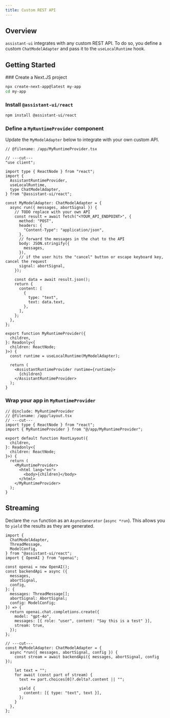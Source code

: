 ```yaml
---
title: Custom REST API
---
```


## Overview

`assistant-ui` integrates with any custom REST API. To do so, you define a custom `ChatModelAdapter` and pass it to the `useLocalRuntime` hook.

## Getting Started


<Steps>
  <Step>
  ### Create a Next.JS project

```sh
npx create-next-app@latest my-app
cd my-app
```

  </Step>
  <Step>

### Install `@assistant-ui/react`

```sh npm2yarn
npm install @assistant-ui/react
```

  </Step>
  <Step>

### Define a `MyRuntimeProvider` component

Update the `MyModelAdapter` below to integrate with your own custom API.

```tsx twoslash include MyRuntimeProvider title="@/app/MyRuntimeProvider.tsx"
// @filename: /app/MyRuntimeProvider.tsx

// ---cut---
"use client";

import type { ReactNode } from "react";
import {
  AssistantRuntimeProvider,
  useLocalRuntime,
  type ChatModelAdapter,
} from "@assistant-ui/react";

const MyModelAdapter: ChatModelAdapter = {
  async run({ messages, abortSignal }) {
    // TODO replace with your own API
    const result = await fetch("<YOUR_API_ENDPOINT>", {
      method: "POST",
      headers: {
        "Content-Type": "application/json",
      },
      // forward the messages in the chat to the API
      body: JSON.stringify({
        messages,
      }),
      // if the user hits the "cancel" button or escape keyboard key, cancel the request
      signal: abortSignal,
    });

    const data = await result.json();
    return {
      content: [
        {
          type: "text",
          text: data.text,
        },
      ],
    };
  },
};

export function MyRuntimeProvider({
  children,
}: Readonly<{
  children: ReactNode;
}>) {
  const runtime = useLocalRuntime(MyModelAdapter);

  return (
    <AssistantRuntimeProvider runtime={runtime}>
      {children}
    </AssistantRuntimeProvider>
  );
}
```

  </Step>
  <Step>

### Wrap your app in `MyRuntimeProvider`

```tsx {1,11,17} twoslash title="@/app/layout.tsx"
// @include: MyRuntimeProvider
// @filename: /app/layout.tsx
// ---cut---
import type { ReactNode } from "react";
import { MyRuntimeProvider } from "@/app/MyRuntimeProvider";

export default function RootLayout({
  children,
}: Readonly<{
  children: ReactNode;
}>) {
  return (
    <MyRuntimeProvider>
      <html lang="en">
        <body>{children}</body>
      </html>
    </MyRuntimeProvider>
  );
}
```

  </Step>
</Steps>

## Streaming

Declare the `run` function as an `AsyncGenerator` (`async *run`). This allows you to `yield` the results as they are generated.

```tsx twoslash {2, 11-13} title="@/app/MyRuntimeProvider.tsx"
import {
  ChatModelAdapter,
  ThreadMessage,
  ModelConfig,
} from "@assistant-ui/react";
import { OpenAI } from "openai";

const openai = new OpenAI();
const backendApi = async ({
  messages,
  abortSignal,
  config,
}: {
  messages: ThreadMessage[];
  abortSignal: AbortSignal;
  config: ModelConfig;
}) => {
  return openai.chat.completions.create({
    model: "gpt-4o",
    messages: [{ role: "user", content: "Say this is a test" }],
    stream: true,
  });
};

// ---cut---
const MyModelAdapter: ChatModelAdapter = {
  async *run({ messages, abortSignal, config }) {
    const stream = await backendApi({ messages, abortSignal, config });

    let text = "";
    for await (const part of stream) {
      text += part.choices[0]?.delta?.content || "";

      yield {
        content: [{ type: "text", text }],
      };
    }
  },
};
```

